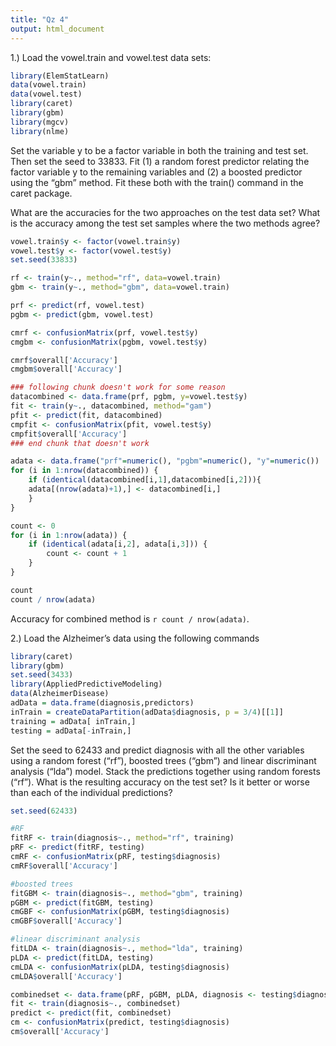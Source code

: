 ```yaml
---
title: "Qz 4"
output: html_document
---
```


1.) Load the vowel.train and vowel.test data sets:

```r
library(ElemStatLearn)
data(vowel.train)
data(vowel.test)
library(caret)
library(gbm)
library(mgcv)
library(nlme)
```

Set the variable y to be a factor variable in both the training and test set. Then set the seed to 33833. Fit (1) a random forest predictor relating the factor variable y to the remaining variables and (2) a boosted predictor using the "gbm" method. Fit these both with the train() command in the caret package. 

What are the accuracies for the two approaches on the test data set? What is the accuracy among the test set samples where the two methods agree?

```r
vowel.train$y <- factor(vowel.train$y)
vowel.test$y <- factor(vowel.test$y)
set.seed(33833)

rf <- train(y~., method="rf", data=vowel.train)
gbm <- train(y~., method="gbm", data=vowel.train)

prf <- predict(rf, vowel.test)
pgbm <- predict(gbm, vowel.test)

cmrf <- confusionMatrix(prf, vowel.test$y)
cmgbm <- confusionMatrix(pgbm, vowel.test$y)

cmrf$overall['Accuracy']
cmgbm$overall['Accuracy']

### following chunk doesn't work for some reason
datacombined <- data.frame(prf, pgbm, y=vowel.test$y)
fit <- train(y~., datacombined, method="gam")
pfit <- predict(fit, datacombined)
cmpfit <- confusionMatrix(pfit, vowel.test$y)
cmpfit$overall['Accuracy']
### end chunk that doesn't work


```


```r
adata <- data.frame("prf"=numeric(), "pgbm"=numeric(), "y"=numeric())
for (i in 1:nrow(datacombined)) {
    if (identical(datacombined[i,1],datacombined[i,2])){
    adata[(nrow(adata)+1),] <- datacombined[i,]
    }
}

count <- 0
for (i in 1:nrow(adata)) {
    if (identical(adata[i,2], adata[i,3])) {
        count <- count + 1
    }
}

count
count / nrow(adata)
```

Accuracy for combined method is `r count / nrow(adata)`.

2.)  Load the Alzheimer's data using the following commands

```r
library(caret)
library(gbm)
set.seed(3433)
library(AppliedPredictiveModeling)
data(AlzheimerDisease)
adData = data.frame(diagnosis,predictors)
inTrain = createDataPartition(adData$diagnosis, p = 3/4)[[1]]
training = adData[ inTrain,]
testing = adData[-inTrain,]
```

Set the seed to 62433 and predict diagnosis with all the other variables using a random forest ("rf"), boosted trees ("gbm") and linear discriminant analysis ("lda") model. Stack the predictions together using random forests ("rf"). What is the resulting accuracy on the test set? Is it better or worse than each of the individual predictions?

```r
set.seed(62433)

#RF
fitRF <- train(diagnosis~., method="rf", training)
pRF <- predict(fitRF, testing)
cmRF <- confusionMatrix(pRF, testing$diagnosis)
cmRF$overall['Accuracy']

#boosted trees
fitGBM <- train(diagnosis~., method="gbm", training)
pGBM <- predict(fitGBM, testing)
cmGBF <- confusionMatrix(pGBM, testing$diagnosis)
cmGBF$overall['Accuracy']

#linear discriminant analysis
fitLDA <- train(diagnosis~., method="lda", training)
pLDA <- predict(fitLDA, testing)
cmLDA <- confusionMatrix(pLDA, testing$diagnosis)
cmLDA$overall['Accuracy']

combinedset <- data.frame(pRF, pGBM, pLDA, diagnosis <- testing$diagnosis)
fit <- train(diagnosis~., combinedset)
predict <- predict(fit, combinedset)
cm <- confusionMatrix(predict, testing$diagnosis)
cm$overall['Accuracy']
```

